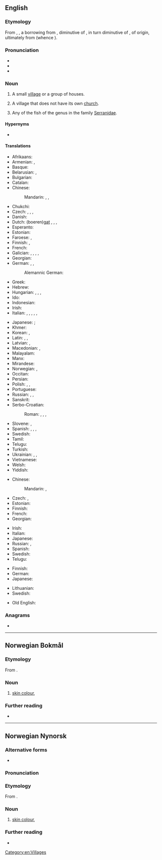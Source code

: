 {{also|Hamlet|HAMLET}}
==English==
{{wikipedia|Hamlet (place)}}

===Etymology===
From {{inh|en|enm|hamlet}}, {{m|enm|hamelet}}, a borrowing from {{der|en|fro|hamelet}}, diminutive of {{der|en|fro|hamel}}, in turn diminutive of {{der|en|fro|ham}}, of {{der|en|gem}} origin, ultimately from {{der|en|gem-pro|*haimaz}} (whence {{m+|en|home}}).

===Pronunciation===
* {{IPA|en|/ˈhæm.lət/}}
* {{audio|en|LL-Q1860 (eng)-Vealhurl-hamlet.wav |Audio (UK)}}
* {{homophones|en|Hamlet}}

===Noun===
{{en-noun}}

# A small [[village]] or a group of houses.
#: {{syn|en|thorp}}
# {{lb|en|British}} A village that does not have its own [[church]].
# Any of the fish of the genus {{taxlink|Hypoplectrus|genus}} in the family [[Serranidae]].

====Hypernyms====
* {{sense|small village}} {{l|en|settlement}}

====Translations====
{{trans-top|small village}}
* Afrikaans: {{t+|af|gehug}}
* Armenian: {{t+|hy|շեն}}, {{t+|hy|գյուղակ}}
* Basque: {{t|eu|herrixka}}
* Belarusian: {{t|be|вёсачка|f}}, {{t|be|ху́тар|m}}
* Bulgarian: {{t|bg|селце́|n}}
* Catalan: {{t|ca|poblet|m}}
* Chinese:
*: Mandarin: {{t+|cmn|村莊}}, {{t+|cmn|村庄|tr=cūnzhuāng}}, {{t|cmn|小村|tr=xiǎocūn}}
* Chukchi: {{t|ckt|нымным|tr=nymnym}}
* Czech: {{t+|cs|osada|f}}, {{t+|cs|víska|f}}, {{t|cs|dědinka|f}}, {{t+|cs|kolonie|f}}
* Danish: {{t+|da|landsby}}
* Dutch: (boeren)[[gat]] {{g|n}}, {{t+|nl|gehucht|n}}, {{t+|nl|negorij}}, {{t+|nl|uithoek}}
* Esperanto: {{t|eo|vilaĝeto}}
* Estonian: {{t+|et|küla}}
* Faroese: {{t|fo|bygd|f}}, {{t|fo|smábygd|f}}
* Finnish: {{t+|fi|pikkukylä}}, {{t+|fi|kyläpahanen}}
* French: {{t+|fr|hameau|m}}
* Galician: {{t+|gl|aldea|f}}, {{t+|gl|lugar|m}}, {{t|gl|vilar|m}}, {{t|gl|casal|m}}, {{t|gl|poubea|f}}
* Georgian: {{t|ka|სოფელი}}
* German: {{t+|de|Weiler|m}}, {{t+|de|Dorf|n}}, {{qualifier|pejorative}} {{t+|de|Kaff|n}}
*: Alemannic German: {{t|gsw|Wihr}}
* Greek: {{t+|el|χωριουδάκι|n}}
* Hebrew: {{t|he|כפרון|m|tr=kfarón|alt=כפרון\פַּרְוָן}}
* Hungarian: {{q|administrative terms}} {{t|hu|törpefalu}}, {{t|hu|aprófalu}}, {{q|informal}} {{t+|hu|falucska}}, {{q|esp. farmstead}} {{t+|hu|tanya}}
* Ido: {{t+|io|vilajeto}}
* Indonesian: {{t+|id|kampung}}
* Irish: {{t|ga|gráig|f}}
* Italian: {{t+|it|casale|m}}, {{t+|it|località|f}}, {{t+|it|villaggio|m}}, {{t+|it|frazione|f}}, {{t+|it|borgata|f}}, {{t+|it|borgo|m}}
{{trans-mid}}
* Japanese: {{qualifier|a small village}} {{t|ja|村落|tr=sonraku}}; {{qualifier|a group of houses}} {{t+|ja|集落|tr=shūraku}}
* Khmer: {{t|km|កូនភូមិ|tr=koun phuum}}
* Korean: {{t+|ko|촌락}}, {{t+|ko|마을}}
* Latin: {{t+|la|vīcus|m}}, {{t|la|vīculus|m}},
* Latvian: {{t+|lv|sādža|f}}, {{t|lv|ciems|m}}
* Macedonian: {{t|mk|заселок|m}}, {{t|mk|селце|n}}
* Malayalam: {{t-needed|ml}}
* Manx: {{t|gv|balley beg|m}}
* Mirandese: {{t|mwl|aldé|f}}
* Norwegian: {{t+|no|landsby}}, {{t+|no|grend}}
* Occitan: {{t+|oc|masatge}}
* Persian: {{t+|fa|دهکده|tr=dehkade}}
* Polish: {{t+|pl|przysiółek|m}}, {{t+|pl|sioło|n}}, {{t+|pl|przysiółek|m}}
* Portuguese: {{t+|pt|aldeia|f}}
* Russian: {{t+|ru|дереву́шка|f}}, {{t+|ru|ху́тор|m}}, {{t+|ru|сельцо́|n}}
* Sanskrit: {{t+|sa|ग्राम|m}}
* Serbo-Croatian:
*: Roman: {{t|sh|zaseok|m}}, {{t+|sh|naselje|n}}, {{t+|sh|seoce|n}}, {{t+|sh|zaselak|m}}
* Slovene: {{t|sl|vasica|f}}, {{t|sl|zaselek|m}}
* Spanish: {{t|es|aldehuela|f}}, {{t+|es|caserío|m}}, {{t+|es|aldea|f}}, {{t|es|villar|m}}
* Swedish: {{t+|sv|by|c}}
* Tamil: {{t-needed|ta}}
* Telugu: {{t+|te|పల్లెటూరు}}
* Turkish: {{t+|tr|mezra}}
* Ukrainian: {{t|uk|сільце́|n}}, {{t|uk|присі́лочок|m}}, {{t|uk|ху́тір|m}}
* Vietnamese: {{t+|vi|xóm}}
* Welsh: {{t|cy|[[pentref]] [[bach]]|m}}
* Yiddish: {{t|yi|דערפֿל|n}}
{{trans-bottom}}

{{trans-top|village without its own church}}
* Chinese:
*: Mandarin: {{t|cmn|部落無教會的小村莊}}, {{t|cmn|部落无教会的小村庄|tr=bùluò wú jiāohuì de xiǎo cūnzhuāng}}
* Czech: {{t+|cs|vesnička|f}}, {{t+|cs|dědina|f}}
* Estonian: {{t+|et|küla}}
* Finnish: {{t+|fi|kylä}} {{q|as opposed to kirkonkylä}}
* French: {{t+|fr|hameau|m}}
* Georgian: {{t|ka|სოფელი}}
{{trans-mid}}
* Irish: {{t|ga|gráig|f}}
* Italian: {{t+|it|casale|m}}
* Japanese: {{qualifier|used to describe such European villages}} {{t|ja|小村|tr=こむら, komura}}
* Russian: {{t+|ru|дере́вня|f}}, {{t+|ru|ху́тор|m}}
* Spanish: {{t+|es|aldea|f}}
* Swedish: {{t+|sv|by|c}}
* Telugu: {{t+|te|పల్లె}}
{{trans-bottom}}

{{trans-top|fish}}
* Finnish: {{t|fi|Hypoplectrus|alt=''Hypoplectrus''}}
* German: {{t|de|Hamletbarsche}}
* Japanese: {{t|ja|ハムレット|tr=hamuretto}}
{{trans-mid}}
* Lithuanian: {{t|lt|vakos}}
* Swedish: {{t|sv|hypoplectrus}}
{{trans-bottom}}

{{checktrans-top}}
* Old English: {{t-needed|ang}}
{{trans-mid}}
{{trans-bottom}}

===Anagrams===
* {{anagrams|en|a=aehlmt|Eltham|Lathem|Thelma|methal}}

[[Category:en:Villages]]

----

==Norwegian Bokmål==

===Etymology===
From {{af|nb|ham|t1=skin|let|t2=colour}}.

===Noun===
{{nb-noun-m1}}

# [[skin colour]], {{l|en|complexion}}
#: {{syn|nb|hudfarge}}
#: {{ux|nb|Han var mørk i '''hamleten'''.|inline=1|His '''skin colour''' was dark.}}

===Further reading===
* {{R:Dokpro|lang=nb}}

----

==Norwegian Nynorsk==

===Alternative forms===
* {{alter|nn|hamlett}}

===Pronunciation===
{{rfp|nn}}

===Etymology===
From {{af|nn|ham|t1=skin|let|t2=colour}}.

===Noun===
{{nn-noun-m2}}

# [[skin colour]], {{l|en|complexion}}

===Further reading===
* {{R:Dokpro|lang=nn}}